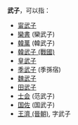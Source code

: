 '''武子'''，可以指：

* [[甯武子|甯武子]]
* [[欒書|欒書]] (欒武子)
* [[韓萬|韓萬]] (韓武子)
* [[韓武子_(戰國)|韓武子 (戰國)]]
* [[皇武子|皇武子]]
* [[季武子|季武子]] (季孫宿)
* [[魏武子|魏武子]]
* [[田武子|田武子]]
* [[士会|士会]] (范武子)
* [[国佐|国佐]] (国武子)
* [[王濟_(晉朝)|王濟 (晉朝)]], 字武子

{{Disambiguation|武|Cat=二字封號消歧義}}